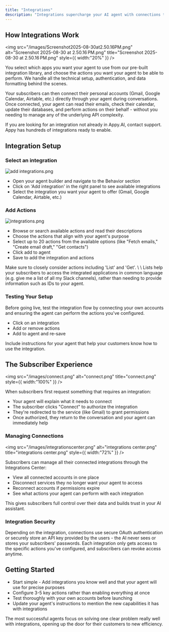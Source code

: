 ```yaml
---
title: "Integrations"
description: "Integrations supercharge your AI agent with connections to subscribers' personal tools and accounts, enabling actions that go far beyond basic chatbots. It's like giving your agent access to each person's digital workspace so it can actually help them get things done."
---
```


## How Integrations Work

<img
  src="/images/Screenshot2025-08-30at2.50.16PM.png"
  alt="Screenshot 2025-08-30 at 2.50.16 PM.png"
  title="Screenshot 2025-08-30 at 2.50.16 PM.png"
  style={{ width:"20%" }}
/>

You select which apps you want your agent to use from our pre-built integration library, and choose the actions you want your agent to be able to perform. We handle all the technical setup, authentication, and data formatting behind the scenes.

Your subscribers can then connect their personal accounts (Gmail, Google Calendar, Airtable, etc.) directly through your agent during conversations. Once connected, your agent can read their emails, check their calendar, update their databases, and perform actions on their behalf - without you needing to manage any of the underlying API complexity.

<Note>
  If you are looking for an integration not already in Appy.AI, contact support. Appy has hundreds of integrations ready to enable.
</Note>

## Integration Setup

### Select an integration

![add integrations.png](/images/addintegrations.png)

- Open your agent builder and navigate to the Behavior section
- Click on 'Add integration' in the right panel to see available integrations
- Select the integration you want your agent to offer (Gmail, Google Calendar, Airtable, etc.)

### Add Actions

![integrations.png](/images/integrations.png)

- Browse or search available actions and read their descriptions
- Choose the actions that align with your agent's purpose
- Select up to 20 actions from the available options (like "Fetch emails," "Create email draft," "Get contacts")
- Click add to agent
- Save to add the integration and actions

<Note>
  Make sure to closely consider actions including 'List' and 'Get'. \
  \
  Lists help your subscribers to access the integrated applications in common language (e.g. give me a list of all my Slack channels), rather than needing to provide information such as IDs to your agent.
</Note>

### Testing Your Setup

Before going live, test the integration flow by connecting your own accounts and ensuring the agent can perform the actions you've configured.

- Click on an integration
- Add or remove actions
- Add to agent and re-save

<Note>
  Include instructions for your agent that help your customers know how to use the integration.
</Note>

## The Subscriber Experience

<img
  src="/images/connect.png"
  alt="connect.png"
  title="connect.png"
  style={{ width:"100%" }}
/>

When subscribers first request something that requires an integration:

- Your agent will explain what it needs to connect
- The subscriber clicks "Connect" to authorize the integration
- They're redirected to the service (like Gmail) to grant permissions
- Once authorized, they return to the conversation and your agent can immediately help

### Managing Connections

<img
  src="/images/integrationscenter.png"
  alt="integrations center.png"
  title="integrations center.png"
  style={{ width:"72%" }}
/>

Subscribers can manage all their connected integrations through the Integrations Center:

- View all connected accounts in one place
- Disconnect services they no longer want your agent to access
- Reconnect accounts if permissions expire
- See what actions your agent can perform with each integration

This gives subscribers full control over their data and builds trust in your AI assistant.

### Integration Security

Depending on the integration, connections use secure OAuth authentication or securely store an API key provided by the users - the AI never sees or stores your subscribers' passwords. Each integration only gets access to the specific actions you've configured, and subscribers can revoke access anytime.

## Getting Started

- Start simple - Add integrations you know well and that your agent will use for precise purposes
- Configure 3-5 key actions rather than enabling everything at once
- Test thoroughly with your own accounts before launching
- Update your agent's instructions to mention the new capabilities it has with integrations

The most successful agents focus on solving one clear problem really well with integrations, opening up the door for their customers to new efficiency.